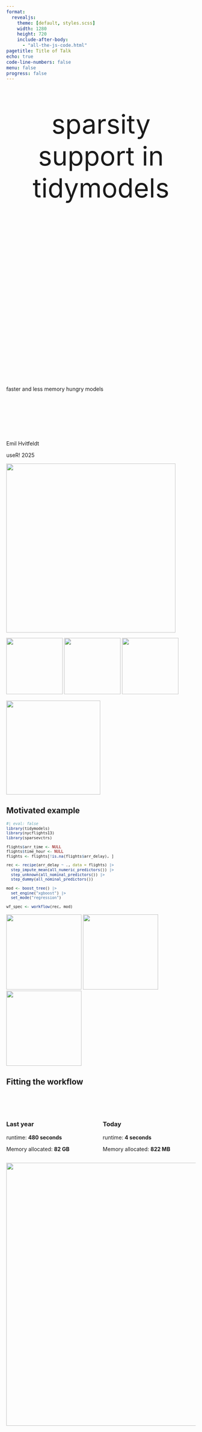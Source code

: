 ```yaml
---
format:
  revealjs:
    theme: [default, styles.scss]
    width: 1280
    height: 720
    include-after-body: 
      - "all-the-js-code.html"
pagetitle: Title of Talk
echo: true
code-line-numbers: false
menu: false
progress: false
---
```


## {.theme-slide1}

::: {.title .absolute left=43% top=-15% style="font-size:70px; text-align:center;"}
sparsity  
support in  
tidymodels
:::

::: {style="height:400px;"}
:::

::: {.r-fit-text .title}
faster and less memory hungry models
:::

::: {style="height:100px;"}
:::

::: {.absolute left=0%}
Emil Hvitfeldt
:::

::: {.absolute right=0%}
useR! 2025
:::

![](dinos/green4.svg){.absolute top=60% left=20% height=450px}

![](dinos/yellow2.svg){.absolute top=80% left=60% height=150px}
![](dinos/sand2.svg){.absolute top=85% left=50% height=150px}
![](dinos/sand2.svg){.absolute top=90% left=65% height=150px}

![](dinos/blue7.svg){.absolute top=-20% left=0% height=250px}


## Motivated example {.theme-slide0}

::: {style="font-size: 0.85em"}

```r
#| eval: false
library(tidymodels)
library(nycflights13)
library(sparsevctrs)

flights$arr_time <- NULL
flights$time_hour <- NULL
flights <- flights[!is.na(flights$arr_delay), ]

rec <- recipe(arr_delay ~ ., data = flights) |>
  step_impute_mean(all_numeric_predictors()) |>
  step_unknown(all_nominal_predictors()) |>
  step_dummy(all_nominal_predictors())

mod <- boost_tree() |>
  set_engine("xgboost") |>
  set_mode("regression")

wf_spec <- workflow(rec, mod)
```

:::

![](dinos/green7.svg){.absolute top=-10% right=20% height=200px}
![](dinos/yellow7.svg){.absolute top=-10% right=10% height=200px}
![](dinos/orange7.svg){.absolute top=-10% right=00% height=200px}

## Fitting the workflow {.theme-slide3}

::: {style="height:50px;"}
:::

:::: {.columns}
::: {.column}
### Last year

runtime: [**480 seconds**]{.fragment fragment-index=1}

Memory allocated: [**82 GB**]{.fragment fragment-index=3}

:::
::: {.column}
### Today

runtime: [**4 seconds**]{.fragment fragment-index=2}

Memory allocated: [**822 MB**]{.fragment fragment-index=3}

:::
::::

![](dinos/pink5.svg){.absolute bottom=-40% right=20% height=700px}

## {.theme-slide1 .center}

::: {style="height:350px;"}
:::

::: {.title style="font-size:200px; text-align:center;"}
ALTREP
:::

![](dinos/green6.svg){.absolute bottom=-30% right=-30% height=900px style="max-height:unset;"}

## What is ALTREP? {.theme-slide6}

Short for **ALT**erntive **REP**resentation

Some examples of intended uses would be to

::: {style="height:75px;"}
:::

- allow vector data to be in a memory-mapped file or distributed
- allow compact representation of arithmetic sequences
- support adding meta-data to objects
- support alternative representations of environments

![](dinos/yellow7.svg){.absolute top=-15% right=30% height=200px}

## Integer sequences {.theme-slide10}

created using 

:::{.absolute left=7% top=35%}
`n:m`
:::

:::{.absolute left=23% top=45%}
`seq()`
:::

:::{.absolute left=35% top=50%}
`seq_len()`
:::

:::{.absolute left=62% top=40%}
`seq_along()`
:::

![](dinos/blue3.svg){.absolute bottom=-15% right=30% height=400px}
![](dinos/blue3.svg){.absolute bottom=-7% right=25% height=200px}
![](dinos/blue3.svg){.absolute bottom=-8% right=18% height=200px}
![](dinos/blue3.svg){.absolute bottom=-6.5% right=11% height=200px}
![](dinos/blue3.svg){.absolute bottom=-7.5% right=4% height=200px}
![](dinos/blue3.svg){.absolute bottom=-8% right=-3% height=200px}
![](dinos/blue3.svg){.absolute bottom=-6.5% right=-10% height=200px}


## Integer sequences {.theme-slide0}

::: {.columns .fragment}
::: {.column}

```r
#| results: hold
#| output-location: fragment
library(lobstr)

obj_size(numeric(100))
obj_size(numeric(1000))
obj_size(numeric(10000))
```

:::
::: {.column .fragment}

```r
#| results: hold
#| output-location: fragment
library(lobstr)

obj_size(seq_len(100))
obj_size(seq_len(1000))
obj_size(seq_len(10000))
```

:::
:::

![](dinos/pink8.svg){.absolute bottom=--40% left=-10% height=550px style="transform: scaleX(-1);"}

## Integer sequences {.theme-slide8 style="color: white;"}

::: {style="height:250px;"}
:::

::: {.mono style="text-align:center;"}

[1]{.fragment fragment-index=2 .hl-start} 2 3 4 5 6 7 8 9 10 11 12 13 14 15

::: {.fragment fragment-index=1 style="width: 35ch; height: 10px; margin: auto; background-color:#e57e29;"}
:::

::: {.fragment fragment-index=3 style="width: 3ch; height: 10px; padding-right: 32ch; background-clip: content-box; margin: auto; margin-top:20px; background-color:#e57e29;"}
:::

:::

<br>

::: {style="text-align:center;"}

[length]{.fragment fragment-index=1} \ \ \ \ \ [start]{.fragment fragment-index=2} \ \ \ \ \ [step]{.fragment fragment-index=3}

:::

![](dinos/sand4.svg){.absolute bottom=-20% right=-05% height=450px}

![](dinos/green1.svg){.absolute bottom=-20% left=-5% height=350px style="transform: scaleX(-1);"}

## Integer sequences {.theme-slide0}

pseudo implementation for `length()` and `sum()`

<br>

```r
int_seq_length <- function(x) {
  x[1]
}

int_seq_sum <- function(x) {
  length <- x[1]
  start <- x[2]
  step <- x[3]

  (length / 2.0) * (start * 2 + step * (length - 1))
}
```

## Alrep methods {.theme-slide0}

::: {.columns style="font-size:0.8em;"}
::: {.column width="33%"}

**altrep**

- UnserializeEX
- Unserialize
- Serialized_state
- DuplicateEX
- Duplicate
- Coerce
- Inspect
- Length

:::
::: {.column width="33%"}

**altvec**

- Dataptr
- Dataptr_or_null
- Extract_subset

:::
::: {.column width="33%"}

**integer**

- Elt
- Get_region
- Is_sorted
- No_NA
- Sum
- Min
- Max

:::
:::

![](dinos/blue8.svg){.absolute bottom=-120% left=15% height=1200px style="max-height:unset;"}

## {.theme-slide1 .center}

::: {style="height:350px;"}
:::

::: {.title style="font-size:200px; text-align:center;"}
SPARSITY
:::

![](dinos/green1.svg){.absolute top=35% left=20% height=140px}
![](dinos/green1.svg){.absolute top=22% left=16% height=130px}
![](dinos/green1.svg){.absolute top=10% left=12% height=120px}

## sparse vector {.theme-slide8 style="color: white;"}

::: {style="height:250px;"}
:::

::: {style="margin: auto; display: flex;"}

::: {.fragment fragment-index=2 style="width: 1ch; height: 10px; padding-left: 11.5ch; background-clip: content-box; margin-top:20px; background-color:#e57e29; position: relative;"}
:::
::: {.fragment fragment-index=2 style="width: 1ch; height: 10px; padding-right: 8.5ch; background-clip: content-box; margin: auto; margin-top:20px; background-color:#e57e29; position: relative;"}
:::

:::

::: {.mono style="text-align:center;"}

0 0 0 0 0 [2]{.fragment fragment-index=3 .hl-start} 0 0 0 0 0 [4]{.fragment fragment-index=3 .hl-start} 0 0 0 0 0 0 0 0 0

:::

::: {.fragment fragment-index=1 style="width: 44ch; height: 10px; margin: auto; background-color:#e57e29;"}
:::

<br>

::: {style="text-align:center;"}

[length]{.fragment fragment-index=1} \ \ \ \ \ [positions]{.fragment fragment-index=2} \ \ \ \ \ [values]{.fragment fragment-index=3}

:::

![](dinos/pink7.svg){.absolute top=10% right=12% height=180px}
![](dinos/blue7.svg){.absolute top=0% right=25% height=180px}

## Sparse operations {.theme-slide0}

<br>

::: {.columns}
::: {.column}

```r
sparse_sum <- function(x) {
  sum(x$values)
}

sparse_mean <- function(x) {
  sum(x$values) / x$length
}
```

:::
::: {.column}

```r
sparse_elt <- function(x, i) {
  if (i %in% x$positions) {
    index <- match(i, x$positions)

    return(x$values[index])
  } else {
    return(0)
  }
}
```

:::
:::

## Sparse operations in C {.theme-slide0}

::: {style="font-size:0.6em;"}

```c
static int altrep_sparse_integer_Elt(SEXP x, R_xlen_t i) {
  SEXP val = extract_val(x);

  SEXP pos = extract_pos(x);
  const int* v_pos = INTEGER_RO(pos);
  const R_xlen_t size = Rf_xlength(pos);

  const R_xlen_t len = extract_len(x);

  const int v_default_val = extract_default_integer(x);

  if (i > len) {
    // OOB of vector itself
    return NA_INTEGER;
  }

  const int needle = (int) i + 1;
  const R_xlen_t loc = binary_search(needle, v_pos, size);

  if (loc == size) {
    // Can't find it, must be the default value
    return v_default_val;
  } else {
    // Look it up in `val`
    return INTEGER_ELT(val, loc);
  }
}
```

:::

## sparsevctrs {.theme-slide7}

::: {.columns}
::: {.column}

::: {.incremental}
- All ALTREP happens in C
- Operations must match dense operations
- Very fragile, will materialize if not careful
:::

:::
::: {.column}

![](images/sparsevctrs.svg){style="margin-top:-100px;"}

:::
:::

## sparsevctrs {.theme-slide7}

::: {.columns}
::: {.column}

- Contains converters between sparse matrices from {Matrix} and tibbles with sparse vectors

::: {.incremental}
- Is a developer focused package
:::

:::
::: {.column}

![](images/sparsevctrs.svg){style="margin-top:-100px;"}

:::
:::

## {.theme-slide1 .center}

::: {style="height:350px;"}
:::

::: {.title style="font-size:130px; text-align:center;"}
INTEGRATION
:::

![](dinos/blue2.svg){.absolute bottom=-45% left=0% height=200px}
![](dinos/green2.svg){.absolute bottom=-45% left=17% height=200px}
![](dinos/sand2.svg){.absolute bottom=-45% left=34% height=200px}
![](dinos/yellow2.svg){.absolute bottom=-45% left=51% height=200px}
![](dinos/orange2.svg){.absolute bottom=-45% left=68% height=200px}
![](dinos/pink2.svg){.absolute bottom=-45% left=85% height=200px}

## Why are we doing this? {.theme-slide7}

- Because sparse matrices from {Matrix} doesn't work with tibbles

- tidymodels is built on tibbles

![](dinos/orange7.svg){.absolute bottom=5% left=55% height=500px}

## Integration in tidymodels {.theme-slide8 style="color: white;"}

::: {style="height:250px;"}
:::

1. Tibbles can contain sparse vectors inside all of tidymodels internals

1. recipe steps can produce sparsity

1. Automatic toggle

![](dinos/sand5.svg){.absolute bottom=-55% left=60% height=1000px style="max-height:unset;"}

## Integration in tidymodels {.theme-slide9}

### sparse tibbles in internals

Making it so sparse matrices are turned into sparse tibbles in all entry points

`recipe()`, `prep()`, `bake()`, `fit()`, `predict()`, and `augment()`

Adding a ton of testing with sparse matrices and sparse tibbles

## Integration in tidymodels {.theme-slide4}

### recipe steps

Recipes steps that could produce sparse data now have `sparse` argument

It takes 3 values:

- `"yes"`: Generate sparse vectors
- `"no"`: Don't generate sparse vectors
- `"auto"`: Automatically decide (default)

## Integration in tidymodels {.theme-slide2}

### Automatic toggle

::: {style="height:200px;"}
:::

1. Does model support sparse data?
2. Is there high sparsity in the data?

If the answer to both questions are "yes" then tidymodels will do things sparsely

![](dinos/pink7.svg){.absolute top=-10% right=-2% height=220px}

## Integration in tidymodels {.theme-slide2}

### detecting high sparsity

::: {style="height:200px;"}
:::

The sparsity matters for the parsnip model

::: {style="height:20px;"}
:::

We need to estimate the sparsity that comes out of recipes

::: {style="height:20px;"}
:::

Each step have a method that returns how it is expected to change sparsity

![](dinos/pink7.svg){.absolute top=-10% right=-2% height=220px}

## Integration in tidymodels {.theme-slide2}

### detecting high sparsity

::: {style="height:200px;"}
:::

Simulation study using different sizes of data, different amounts of sparsity, for all supported models

::: {style="height:20px;"}
:::

Fit MARS model on the `log(dense time / sparse time)`

::: {style="height:20px;"}
:::

used orbital to embed this fitted model in the toggler 

![](dinos/pink7.svg){.absolute top=-10% right=-2% height=220px}

## {.theme-slide12 .center}

::: {style="height:350px;"}
:::

::: {.title style="font-size:100px; text-align:center;"}
USER EXPERIENCE
:::

## New features {.theme-slide8 style="color: white;"}

::: {style="height:300px;"}
:::

- sparse data input now have native support in tidymodels

::: {style="height:20px;"}
:::

- automatic toggle can be turned off or on manually by setting [`sparse = "no"`]{.text-yellow} or [`"yes"`]{.text-yellow} in relevant steps

![](dinos/orange5.svg){.absolute top=10% left=10% height=400px}

![](dinos/pink5.svg){.absolute top=10% right=0% height=450px}

## What to change {.theme-slide0}

::: {style="font-size: 0.85em"}

```r
#| eval: false
#| code-line-numbers: "|12"
library(tidymodels)
library(nycflights13)
library(sparsevctrs)

flights$arr_time <- NULL
flights$time_hour <- NULL
flights <- flights[!is.na(flights$arr_delay), ]

rec <- recipe(arr_delay ~ ., data = flights) |>
  step_impute_mean(all_numeric_predictors()) |>
  step_unknown(all_nominal_predictors()) |>
  step_dummy(all_nominal_predictors(), sparse = "auto")

mod <- boost_tree() |>
  set_engine("xgboost") |>
  set_mode("regression")

wf_spec <- workflow(rec, mod)
```

:::

## {.theme-slide11}

::: r-fit-text
Thank you!
:::

::: {style="text-align:right; text-decoration: underline; text-decoration-color: #e57e29;"}
[Articles](https://www.tidymodels.org/learn/#category=sparse%20data)

[Blogpost](https://www.tidyverse.org/blog/2025/03/tidymodels-sparsity/)

[Compatible models and steps](https://www.tidymodels.org/find/sparse/)
:::

![](images/qr.svg){.absolute bottom=-15% left=0% height=500px style="background-color: #faeec8;"}